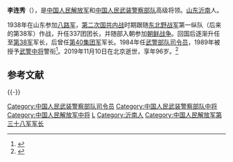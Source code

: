 {{中国人民解放军将领
|name = 李连秀
|image name = 
|width = 
|job = [[中国人民武装警察部队|中国人民武装警察部队]]第二任[[司令员|司令员]]
|job2 = 
|period = 1984年10月 - 1990年1月
|birthname = 
|other_names = 
|foreign_names =
|english_names =
|Sex = 男
|date of birth = 1923年
|place of birth = {{CHN-1912}}[[山東省_(中華民國)|山東]][[沂南|沂南]]
|date of death =  {{death date and age|2019|11|10|1923}}
|place of death = {{CHN}}[[北京市|北京市]]
|nationality = {{PRC}}
|residence = {{CHN}}[[北京市|北京市]]
|languages = 
|height = 
|weight = 
|party = {{CPC}}
|rank = [[武警中将|武警中将]]
|spouse = 
|relatives = 
|educate = 
|past = 
|work =
|award = 
|rankrecord= 
* 1989年被授予[[武警中将|武警中将]]警衔
}}

'''李连秀'''（{{bd|1923年||2019年|11月10日|catIdx=L李}}），是[[中国人民解放军|中国人民解放军]]和[[中国人民武装警察部队|中国人民武装警察部队]]高级将领。[[山东|山东]][[沂南|沂南]]人。

1938年在山东参加[[八路军|八路军]]，[[第二次国共内战|第二次国共内战]]时期跟随[[东北野战军|东北野战军]]第一纵队（后来的第38军）作战，升任337团团长，并随部入朝参加[[朝鲜战争|朝鲜战争]]。回国后逐渐升任至[[第38军|第38军]]军长，后曾任[[第40集团军|第40集团军]]军长。1984年任[[武警部队|武警部队]][[司令员|司令员]]，1989年被授予[[武警中将|武警中将]]警衔<ref name="李连秀">{{Cite web |url=http://mil.news.sina.com.cn/2003-07-26/139562.html |title=原志愿军38军337团团长追忆“三十八” |access-date=2010-10-31 |archive-date=2019-06-05 |archive-url=https://web.archive.org/web/20190605130917/http://mil.news.sina.com.cn/2003-07-26/139562.html |dead-url=no }}</ref>。2019年11月10日在北京逝世，享年96岁。<ref>{{cite web |url=http://baijiahao.baidu.com/s?id=1649965632675928693&wfr=spider&for=pc|title=武警部队原司令员李连秀逝世，享年96岁|accessdate=2019-11-12|date=2019-11-12|publisher=環球網}}</ref>

== 参考文献 ==
{{Reflist}}

{{-}}
{{start box}}
{{s-mil}}
{{s-before|[[李刚_(武警)|李刚]]}}
{{s-title|[[中国人民武装警察部队|中国人民武装警察部队]][[司令员|司令员]]|1984年10月 - 1990年1月}}  
{{s-after|[[周玉书|周玉书]]}}
{{succession box|[[朱月华|朱月华]]|[[李际均|李际均]]|[[中国人民解放军第38军|中国人民解放军第38军]]军长|1978年5月-1984年11月}}
{{end box}}
{{中国人民武装警察部队司令员}}

[[Category:中国人民武装警察部队司令员|Category:中国人民武装警察部队司令员]]
[[Category:中国人民武装警察部队中将|Category:中国人民武装警察部队中将]]
[[Category:中国人民解放军中将|Category:中国人民解放军中将]]
[[Category:李姓|L]]
[[Category:沂南人|Category:沂南人]]
[[Category:中国人民解放军第三十八军军长|Category:中国人民解放军第三十八军军长]]

{{中國軍事人物小作品}}